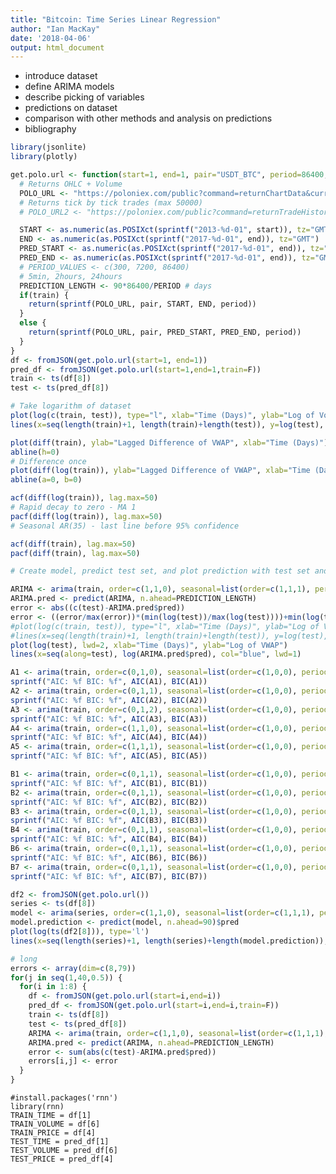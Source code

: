 ```yaml
---
title: "Bitcoin: Time Series Linear Regression"
author: "Ian MacKay"
date: '2018-04-06'
output: html_document
---
```


- introduce dataset
- define ARIMA models
- describe picking of variables
- predictions on dataset
- comparison with other methods and analysis on predictions
- bibliography

```r
library(jsonlite)
library(plotly)

get.polo.url <- function(start=1, end=1, pair="USDT_BTC", period=86400, train=TRUE) {
  # Returns OHLC + Volume
  POLO_URL <- "https://poloniex.com/public?command=returnChartData&currencyPair=%s&start=%d&end=%d&period=%i"
  # Returns tick by tick trades (max 50000)
  # POLO_URL2 <- "https://poloniex.com/public?command=returnTradeHistory&currencyPair=%s&start=%d&end=%d"

  START <- as.numeric(as.POSIXct(sprintf("2013-%d-01", start)), tz="GMT")
  END <- as.numeric(as.POSIXct(sprintf("2017-%d-01", end)), tz="GMT")
  PRED_START <- as.numeric(as.POSIXct(sprintf("2017-%d-01", end)), tz="GMT")
  PRED_END <- as.numeric(as.POSIXct(sprintf("2017-%d-01", end)), tz="GMT")+7776000
  # PERIOD_VALUES <- c(300, 7200, 86400)
  # 5min, 2hours, 24hours
  PREDICTION_LENGTH <- 90*86400/PERIOD # days
  if(train) {
    return(sprintf(POLO_URL, pair, START, END, period))
  }
  else {
    return(sprintf(POLO_URL, pair, PRED_START, PRED_END, period))
  }
}
df <- fromJSON(get.polo.url(start=1, end=1))
pred_df <- fromJSON(get.polo.url(start=1,end=1,train=F))
train <- ts(df[8])
test <- ts(pred_df[8])
```

```r
# Take logarithm of dataset
plot(log(c(train, test)), type="l", xlab="Time (Days)", ylab="Log of Volume Weighted Average Price")
lines(x=seq(length(train)+1, length(train)+length(test)), y=log(test), col="red")
```

```r
plot(diff(train), ylab="Lagged Difference of VWAP", xlab="Time (Days)")
abline(h=0)
# Difference once
plot(diff(log(train)), ylab="Lagged Difference of VWAP", xlab="Time (Days)")
abline(a=0, b=0)
```

```r
acf(diff(log(train)), lag.max=50)
# Rapid decay to zero - MA 1
pacf(diff(log(train)), lag.max=50)
# Seasonal AR(35) - last line before 95% confidence

acf(diff(train), lag.max=50)
pacf(diff(train), lag.max=50)
```

```r
# Create model, predict test set, and plot prediction with test set and error

ARIMA <- arima(train, order=c(1,1,0), seasonal=list(order=c(1,1,1), period=41))
ARIMA.pred <- predict(ARIMA, n.ahead=PREDICTION_LENGTH)
error <- abs((c(test)-ARIMA.pred$pred))
error <- ((error/max(error))*(min(log(test))/max(log(test))))+min(log(test))
#plot(log(c(train, test)), type="l", xlab="Time (Days)", ylab="Log of Volume Weighted Average Price")
#lines(x=seq(length(train)+1, length(train)+length(test)), y=log(test), col="red")
plot(log(test), lwd=2, xlab="Time (Days)", ylab="Log of VWAP")
lines(x=seq(along=test), log(ARIMA.pred$pred), col="blue", lwd=1)
```


```r
A1 <- arima(train, order=c(0,1,0), seasonal=list(order=c(1,0,0), period=35))
sprintf("AIC: %f BIC: %f", AIC(A1), BIC(A1))
A2 <- arima(train, order=c(0,1,1), seasonal=list(order=c(1,0,0), period=35))
sprintf("AIC: %f BIC: %f", AIC(A2), BIC(A2))
A3 <- arima(train, order=c(0,1,2), seasonal=list(order=c(1,0,0), period=35))
sprintf("AIC: %f BIC: %f", AIC(A3), BIC(A3))
A4 <- arima(train, order=c(1,1,0), seasonal=list(order=c(1,0,0), period=35))
sprintf("AIC: %f BIC: %f", AIC(A4), BIC(A4))
A5 <- arima(train, order=c(1,1,1), seasonal=list(order=c(1,0,0), period=35))
sprintf("AIC: %f BIC: %f", AIC(A5), BIC(A5))

B1 <- arima(train, order=c(0,1,1), seasonal=list(order=c(1,0,0), period=1))
sprintf("AIC: %f BIC: %f", AIC(B1), BIC(B1))
B2 <- arima(train, order=c(0,1,1), seasonal=list(order=c(1,0,0), period=7))
sprintf("AIC: %f BIC: %f", AIC(B2), BIC(B2))
B3 <- arima(train, order=c(0,1,1), seasonal=list(order=c(1,0,0), period=14))
sprintf("AIC: %f BIC: %f", AIC(B3), BIC(B3))
B4 <- arima(train, order=c(0,1,1), seasonal=list(order=c(1,0,0), period=21))
sprintf("AIC: %f BIC: %f", AIC(B4), BIC(B4))
B6 <- arima(train, order=c(0,1,1), seasonal=list(order=c(1,0,0), period=49))
sprintf("AIC: %f BIC: %f", AIC(B6), BIC(B6))
B7 <- arima(train, order=c(0,1,1), seasonal=list(order=c(1,0,0), period=90))
sprintf("AIC: %f BIC: %f", AIC(B7), BIC(B7))
```

```r
df2 <- fromJSON(get.polo.url())
series <- ts(df[8])
model <- arima(series, order=c(1,1,0), seasonal=list(order=c(1,1,1), period=41))
model.prediction <- predict(model, n.ahead=90)$pred
plot(log(ts(df2[8])), type='l')
lines(x=seq(length(series)+1, length(series)+length(model.prediction)), y=log(model.prediction), col="red")
```

```r
# long
errors <- array(dim=c(8,79))
for(j in seq(1,40,0.5)) {
  for(i in 1:8) {
    df <- fromJSON(get.polo.url(start=i,end=i))
    pred_df <- fromJSON(get.polo.url(start=i,end=i,train=F))
    train <- ts(df[8])
    test <- ts(pred_df[8])
    ARIMA <- arima(train, order=c(1,1,0), seasonal=list(order=c(1,1,1), period=j))
    ARIMA.pred <- predict(ARIMA, n.ahead=PREDICTION_LENGTH)
    error <- sum(abs(c(test)-ARIMA.pred$pred))
    errors[i,j] <- error
  }
}
```
```
#install.packages('rnn')
library(rnn)
TRAIN_TIME = df[1]
TRAIN_VOLUME = df[6]
TRAIN_PRICE = df[4]
TEST_TIME = pred_df[1]
TEST_VOLUME = pred_df[6]
TEST_PRICE = pred_df[4]


```